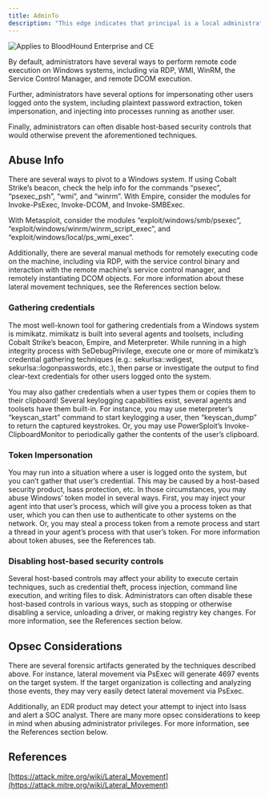 ```yaml
---
title: AdminTo
description: "This edge indicates that principal is a local administrator on the target computer."
---
```


<img noZoom src="/assets/enterprise-AND-community-edition-pill-tag.svg" alt="Applies to BloodHound Enterprise and CE"/>


 By default, administrators have several ways to perform remote code execution on Windows systems, including via RDP, WMI, WinRM, the Service Control Manager, and remote DCOM execution.

Further, administrators have several options for impersonating other users logged onto the system, including plaintext password extraction, token impersonation, and injecting into processes running as another user.

Finally, administrators can often disable host-based security controls that would otherwise prevent the aforementioned techniques.

## Abuse Info

There are several ways to pivot to a Windows system. If using Cobalt Strike’s beacon, check the help info for the commands “psexec”, “psexec_psh”, “wmi”, and “winrm”. With Empire, consider the modules for Invoke-PsExec, Invoke-DCOM, and Invoke-SMBExec.

With Metasploit, consider the modules “exploit/windows/smb/psexec”, “exploit/windows/winrm/winrm\_script\_exec”, and “exploit/windows/local/ps\_wmi\_exec”.

Additionally, there are several manual methods for remotely executing code on the machine, including via RDP, with the service control binary and interaction with the remote machine’s service control manager, and remotely instantiating DCOM objects. For more information about these lateral movement techniques, see the References section below.

### Gathering credentials

The most well-known tool for gathering credentials from a Windows system is mimikatz. mimikatz is built into several agents and toolsets, including Cobalt Strike’s beacon, Empire, and Meterpreter. While running in a high integrity process with SeDebugPrivilege, execute one or more of mimikatz’s credential gathering techniques (e.g.: sekurlsa::wdigest, sekurlsa::logonpasswords, etc.), then parse or investigate the output to find clear-text credentials for other users logged onto the system.

You may also gather credentials when a user types them or copies them to their clipboard! Several keylogging capabilities exist, several agents and toolsets have them built-in. For instance, you may use meterpreter’s “keyscan\_start” command to start keylogging a user, then “keyscan\_dump” to return the captured keystrokes. Or, you may use PowerSploit’s Invoke-ClipboardMonitor to periodically gather the contents of the user’s clipboard.

### Token Impersonation

You may run into a situation where a user is logged onto the system, but you can’t gather that user’s credential. This may be caused by a host-based security product, lsass protection, etc. In those circumstances, you may abuse Windows’ token model in several ways. First, you may inject your agent into that user’s process, which will give you a process token as that user, which you can then use to authenticate to other systems on the network. Or, you may steal a process token from a remote process and start a thread in your agent’s process with that user’s token. For more information about token abuses, see the References tab.

### Disabling host-based security controls

Several host-based controls may affect your ability to execute certain techniques, such as credential theft, process injection, command line execution, and writing files to disk. Administrators can often disable these host-based controls in various ways, such as stopping or otherwise disabling a service, unloading a driver, or making registry key changes. For more information, see the References section below.

## Opsec Considerations

There are several forensic artifacts generated by the techniques described above. For instance, lateral movement via PsExec will generate 4697 events on the target system. If the target organization is collecting and analyzing those events, they may very easily detect lateral movement via PsExec.

Additionally, an EDR product may detect your attempt to inject into lsass and alert a SOC analyst. There are many more opsec considerations to keep in mind when abusing administrator privileges. For more information, see the References section below.

## References

[https://attack.mitre.org/wiki/Lateral_Movement](https://attack.mitre.org/wiki/Lateral_Movement)
